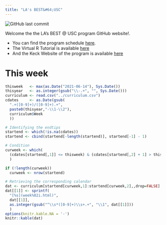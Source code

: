 ```yaml
---
title: "LA's BEST&#64;USC"
---
```


<img alt="GitHub last commit" src="https://img.shields.io/github/last-commit/USCbiostats/LAsBEST">

Welcome the the LA's BEST @ USC program GitHub website!.

- You can find the program schedule [here](curriculum.html). 
- The Virtual R Tutorial is available [here](https://uscbiostats.shinyapps.io/Introduction_to_R/)
- And the Keck Website of the program is available [here](https://lasbest.usc.edu/)

# This week

```r
thisweek   <- max(as.Date("2021-06-14"), Sys.Date())
thisyear   <- as.integer(gsub("\\-.+", "", Sys.Date()))
curriculum <- read.csv("../curriculum.csv")
cdates     <- as.Date(gsub(
  ".+([0-9]+)/([0-9]+).+",
  paste0(thisyear,"-\\1-\\2"),
  curriculum$Week
  ))

# Identifying the endtips
startend <- which(!is.na(cdates))
startend <- cbind(startend[-length(startend)], startend[-1] - 1)

# Condition
curweek <- which(
  (cdates[startend[,1]] <= thisweek) & (cdates[startend[,2] + 1] > thisweek)
  )

if (!length(curweek))
  curweek <- nrow(startend)

# Retrieving the corresponding calendar
dat <- curriculum[startend[curweek,1]:startend[curweek,2],,drop=FALSE]
dat[[1]] <- sprintf(
  "[%s](week%02i.html)",
  dat[[1]],
  as.integer(gsub("^\\s*([0-9]+)\\s+.+", "\\1", dat[[1]]))
  )
options(knitr.kable.NA = '-')
knitr::kable(dat)
```

